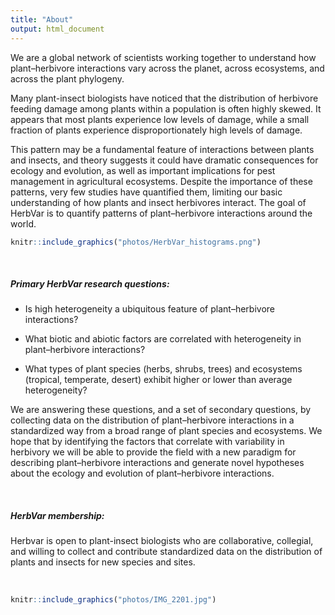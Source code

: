 ```yaml
---
title: "About"
output: html_document
---
```


We are a global network of scientists working together to understand how plant--herbivore interactions vary across the planet, across ecosystems, and across the plant phylogeny.

Many plant-insect biologists have noticed that the distribution of herbivore feeding damage among plants within a population is often highly skewed. It appears that most plants experience low levels of damage, while a small fraction of plants experience disproportionately high levels of damage. 

This pattern may be a fundamental feature of interactions between plants and insects, and theory suggests it could have dramatic consequences for ecology and evolution, as well as important implications for pest management in agricultural ecosystems. Despite the importance of these patterns, very few studies have quantified them, limiting our basic understanding of how plants and insect herbivores interact. The goal of HerbVar is to quantify patterns of plant--herbivore interactions around the world.

```r
knitr::include_graphics("photos/HerbVar_histograms.png")
```

<br>

##### Primary HerbVar research questions:
* Is high heterogeneity a ubiquitous feature of plant--herbivore interactions?

* What biotic and abiotic factors are correlated with heterogeneity in plant--herbivore interactions?

* What types of plant species (herbs, shrubs, trees) and ecosystems (tropical, temperate, desert) exhibit higher or lower than average heterogeneity?

We are answering these questions, and a set of secondary questions, by collecting data on the distribution of plant--herbivore interactions in a standardized way from a broad range of plant species and ecosystems. We hope that by identifying the factors that correlate with variability in herbivory we will be able to provide the field with a new paradigm for describing plant--herbivore interactions and generate novel hypotheses about the ecology and evolution of plant--herbivore interactions.

<br>

##### HerbVar membership:
Herbvar is open to plant-insect biologists who are collaborative, collegial, and willing to collect and contribute standardized data on the distribution of plants and insects for new species and sites.

<br>

```r
knitr::include_graphics("photos/IMG_2201.jpg")
```
